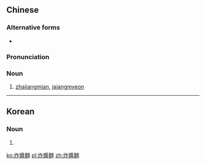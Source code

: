 {{also|酢醬麵|炸酱面|炸醤麺|醡醬麵}}
==Chinese==
{{zh-forms|s=炸酱面|type=21}}

===Alternative forms===
* {{qualifier|Taiwan}} {{zh-l|醡醬麵}}

===Pronunciation===
{{zh-pron
|m=zhájiàngmiàn
|c=zaa3 zoeng3 min6
|cat=n
}}

===Noun===
{{zh-noun}}

# [[w:zhajiangmian|zhajiangmian]], [[w:jajangmyeon|jajangmyeon]] {{gloss|thick wheat noodles topped with ground pork stir-fried with salty fermented soybean paste}}

{{zh-cat|Foods}}

----

==Korean==
{{ko-hanjatab}}

===Noun===
{{ko-noun|hj|hangeul=자장면}}

# {{hanja form of|자장면|[[w:jajangmyeon|jajangmyeon]], [[zhajiangmian]]}}

[[ko:炸醬麵]]
[[pl:炸醬麵]]
[[zh:炸醬麵]]